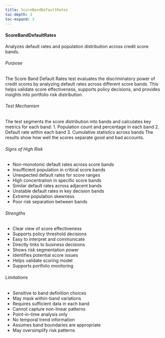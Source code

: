 ```yaml
---
title: ScoreBandDefaultRates
toc-depth: 3
toc-expand: 3
---
```







#### ScoreBandDefaultRates

Analyzes default rates and population distribution across credit score bands.

###### Purpose

The Score Band Default Rates test evaluates the discriminatory power of credit scores by analyzing
default rates across different score bands. This helps validate score effectiveness, supports
policy decisions, and provides insights into portfolio risk distribution.

###### Test Mechanism

The test segments the score distribution into bands and calculates key metrics for each band:
1. Population count and percentage in each band
2. Default rate within each band
3. Cumulative statistics across bands
The results show how well the scores separate good and bad accounts.

###### Signs of High Risk

- Non-monotonic default rates across score bands
- Insufficient population in critical score bands
- Unexpected default rates for score ranges
- High concentration in specific score bands
- Similar default rates across adjacent bands
- Unstable default rates in key decision bands
- Extreme population skewness
- Poor risk separation between bands

###### Strengths

- Clear view of score effectiveness
- Supports policy threshold decisions
- Easy to interpret and communicate
- Directly links to business decisions
- Shows risk segmentation power
- Identifies potential score issues
- Helps validate scoring model
- Supports portfolio monitoring

###### Limitations

- Sensitive to band definition choices
- May mask within-band variations
- Requires sufficient data in each band
- Cannot capture non-linear patterns
- Point-in-time analysis only
- No temporal trend information
- Assumes band boundaries are appropriate
- May oversimplify risk patterns




 